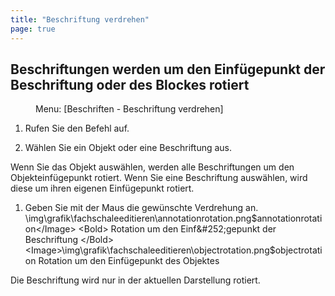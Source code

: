 ```yaml
---
title: "Beschriftung verdrehen"
page: true
---
```

## Beschriftungen werden um den Einf&#252;gepunkt der Beschriftung oder des Blockes rotiert
 <Menu> Menu: [Beschriften - Beschriftung verdrehen] </Menu> 


1. Rufen Sie den Befehl auf.

2. W&#228;hlen Sie ein Objekt oder eine Beschriftung aus.



<Success>
Wenn Sie das Objekt ausw&#228;hlen, werden alle Beschriftungen um den Objekteinf&#252;gepunkt rotiert. 
Wenn Sie eine Beschriftung ausw&#228;hlen, wird diese um ihren eigenen Einf&#252;gepunkt rotiert.
</Success>


1. Geben Sie mit der Maus die gew&#252;nschte Verdrehung an.<Image>\img\grafik\fachschaleeditieren\annotationrotation.png$annotationrotation</Image>
 <Bold> Rotation um den Einf&#252;gepunkt der Beschriftung </Bold><Image>\img\grafik\fachschaleeditieren\objectrotation.png$objectrotation</Image>
 <Bold> Rotation um den Einf&#252;gepunkt des Objektes </Bold> 

<Success>
Die Beschriftung wird nur in der aktuellen Darstellung rotiert.
</Success>
 
 
